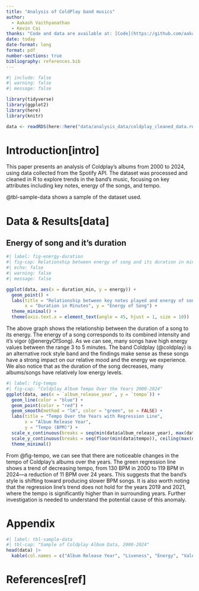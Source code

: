 ```yaml
---
title: "Analysis of ColdPlay band musics"
author: 
  - Aakash Vaithyanathan
  - Kevin Cai
thanks: "Code and data are available at: [Code](https://github.com/aakash2002/STA304-W5)."
date: today
date-format: long
format: pdf
number-sections: true
bibliography: references.bib
---
```


```r
#| include: false
#| warning: false
#| message: false

library(tidyverse)
library(ggplot2)
library(here)
library(knitr)

data <- readRDS(here::here("data/analysis_data/coldplay_cleaned_data.rds"))
```

# Introduction[intro]
This paper presents an analysis of Coldplay's albums from 2000 to 2024, using data collected from the Spotify API. The dataset was processed and cleaned in R to explore trends in the band's music, focusing on key attributes including key notes, energy of the songs, and tempo. 

@tbl-sample-data shows a sample of the dataset used. 

# Data & Results[data]

## Energy of song and it's duration
```r
#| label: fig-energy-duration
#| fig-cap: Relationship between energy of song and its duration in minutes
#| echo: false
#| warning: false
#| message: false

ggplot(data, aes(x = duration_min, y = energy)) +
  geom_point() +
  labs(title = "Relationship between key notes played and energy of song for 2000-2024 years",
       x = "Duration in Minutes", y = "Energy of Song") +
  theme_minimal() +
  theme(axis.text.x = element_text(angle = 45, hjust = 1, size = 10))


```
The above graph shows the relationship between the duration of a song to its energy. The energy of a song corresponds to its combined intensity and it's vigor (@energyOfSong). As we can see, many songs have high energy values between the range 3 to 5 minutes. The band Coldplay (@coldplay) is an alternative rock style band and the findings make sense as these songs have a strong impact on our relative mood and the energy we experience. We also notice that as the duration of the song decreases, many albums/songs have relatively low energy levels.

```r
#| label: fig-tempo
#| fig-cap: "Coldplay Album Tempo Over the Years 2000-2024"
ggplot(data, aes(x = `album_release_year`, y = `tempo`)) +
  geom_line(color = "blue") +       
  geom_point(color = "red") +       
  geom_smooth(method = "lm", color = "green", se = FALSE) + 
  labs(title = "Tempo Over the Years with Regression Line",
       x = "Album Release Year",
       y = "Tempo (BPM)") +
  scale_x_continuous(breaks = seq(min(data$album_release_year), max(data$album_release_year), by = 2)) + 
  scale_y_continuous(breaks = seq(floor(min(data$tempo)), ceiling(max(data$tempo)), by = 10)) + 
  theme_minimal()
```

From @fig-tempo, we can see that there are noticeable changes in the tempo of Coldplay's albums over the years. The green regression line shows a trend of decreasing tempo, from 130 BPM in 2000 to 119 BPM in 2024—a reduction of 11 BPM over 24 years. This suggests that the band's style is shifting toward producing slower BPM songs. It is also worth noting that the regression line's trend does not hold for the years 2019 and 2021, where the tempo is significantly higher than in surrounding years. Further investigation is needed to understand the potential cause of this anomaly.

# Appendix
```r
#| label: tbl-sample-data
#| tbl-cap: "Sample of Coldplay Album Data, 2000-2024"
head(data) |> 
  kable(col.names = c("Album Release Year", "Liveness", "Energy", "Valence", "Tempo (BPM)", "Duration Min", "Key Mode"))
```

\newpage
# References[ref]
